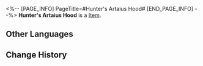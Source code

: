 <%-- [PAGE_INFO]
PageTitle=#Hunter's Artaius Hood#
[END_PAGE_INFO] --%>
{{Item Infobox
|id          = 61041
|image       = Item Hunter's Artaius Hood.png
|type        = 
|invCategory = Relics
|rarity      = 5
|effect      = 
|description = A hood made from the head of a huge Snow Plains bear. The fur seems to be possessed by some ghost or deity, making it invulnerable to physical attacks.
|source1     = [[Cavern of Corrosion: Storage Zone]]
}}
'''Hunter's Artaius Hood''' is a [[Item]].

==Other Languages==
{{Other Languages
|en   = Hunter's Artaius Hood
|zhs  = 雪猎的荒神兜帽
|zht  = 雪獵的荒神兜帽
|ja   = 狩人の荒ぶる神のフード
|ko   = 설원 사냥꾼의 황신(荒神) 후드모자
|es   = Gorro de Artaius del cazador
|fr   = Capuche de chasseur d'Artaius
|ru   = Охотничий капюшон Артайуса
|th   = Hunter's Artaius Hood
|vi   = Mũ Artaius Thợ Săn
|de   = Artaius-Hut des Jägers
|id   = Hunter's Artaius Hood
|pt   = Capuz de Artaius do Caçador
}}

==Change History==
{{Change History|1.0}}